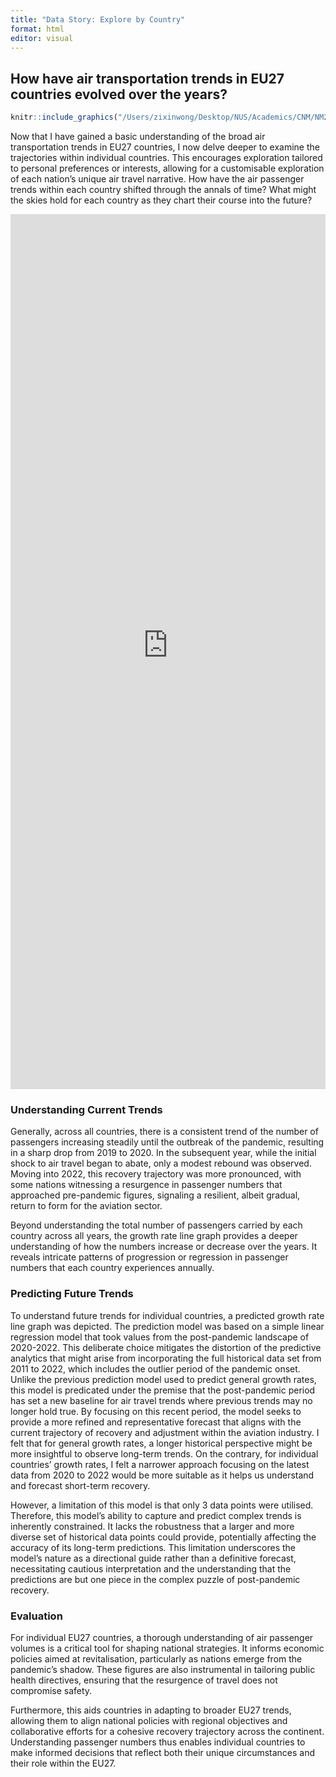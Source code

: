 ```yaml
---
title: "Data Story: Explore by Country"
format: html
editor: visual
---
```


## How have air transportation trends in EU27 countries evolved over the years?

```r
knitr::include_graphics("/Users/zixinwong/Desktop/NUS/Academics/CNM/NM2207/MAIN/wongzixin.github.io/docs/EU27countries.avif")
```

Now that I have gained a basic understanding of the broad air transportation trends in EU27 countries, I now delve deeper to examine the trajectories within individual countries. This encourages exploration tailored to personal preferences or interests, allowing for a customisable exploration of each nation's unique air travel narrative. How have the air passenger trends within each country shifted through the annals of time? What might the skies hold for each country as they chart their course into the future?

<iframe height="1400" width="100%" frameborder="no" src="https://datastoryproject.shinyapps.io/explorebycountry/">

</iframe>

### Understanding Current Trends

Generally, across all countries, there is a consistent trend of the number of passengers increasing steadily until the outbreak of the pandemic, resulting in a sharp drop from 2019 to 2020. In the subsequent year, while the initial shock to air travel began to abate, only a modest rebound was observed. Moving into 2022, this recovery trajectory was more pronounced, with some nations witnessing a resurgence in passenger numbers that approached pre-pandemic figures, signaling a resilient, albeit gradual, return to form for the aviation sector.

Beyond understanding the total number of passengers carried by each country across all years, the growth rate line graph provides a deeper understanding of how the numbers increase or decrease over the years. It reveals intricate patterns of progression or regression in passenger numbers that each country experiences annually.

### Predicting Future Trends

To understand future trends for individual countries, a predicted growth rate line graph was depicted. The prediction model was based on a simple linear regression model that took values from the post-pandemic landscape of 2020-2022. This deliberate choice mitigates the distortion of the predictive analytics that might arise from incorporating the full historical data set from 2011 to 2022, which includes the outlier period of the pandemic onset. Unlike the previous prediction model used to predict general growth rates, this model is predicated under the premise that the post-pandemic period has set a new baseline for air travel trends where previous trends may no longer hold true. By focusing on this recent period, the model seeks to provide a more refined and representative forecast that aligns with the current trajectory of recovery and adjustment within the aviation industry. I felt that for general growth rates, a longer historical perspective might be more insightful to observe long-term trends. On the contrary, for individual countries' growth rates, I felt a narrower approach focusing on the latest data from 2020 to 2022 would be more suitable as it helps us understand and forecast short-term recovery.

However, a limitation of this model is that only 3 data points were utilised. Therefore, this model's ability to capture and predict complex trends is inherently constrained. It lacks the robustness that a larger and more diverse set of historical data points could provide, potentially affecting the accuracy of its long-term predictions. This limitation underscores the model's nature as a directional guide rather than a definitive forecast, necessitating cautious interpretation and the understanding that the predictions are but one piece in the complex puzzle of post-pandemic recovery.

### Evaluation

For individual EU27 countries, a thorough understanding of air passenger volumes is a critical tool for shaping national strategies. It informs economic policies aimed at revitalisation, particularly as nations emerge from the pandemic's shadow. These figures are also instrumental in tailoring public health directives, ensuring that the resurgence of travel does not compromise safety.

Furthermore, this aids countries in adapting to broader EU27 trends, allowing them to align national policies with regional objectives and collaborative efforts for a cohesive recovery trajectory across the continent. Understanding passenger numbers thus enables individual countries to make informed decisions that reflect both their unique circumstances and their role within the EU27.
